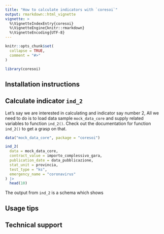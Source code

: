 ```yaml
---
title: "How to calculate indicators with `coresoi`"
output: rmarkdown::html_vignette
vignette: >
  %\VignetteIndexEntry{coresoi}
  %\VignetteEngine{knitr::rmarkdown}
  %\VignetteEncoding{UTF-8}
---
```


```r
knitr::opts_chunk$set(
  collapse = TRUE,
  comment = "#>"
)

library(coresoi)
```


## Installation instructions


## Calculate indicator `ind_2`

Let's say we are interested in calculating and indicator say number 2,
All we need to do is to load data sample `mock_data_core` and supply related variables to function `ind_2()`. Check out the documentation for function `ind_2()` to get a grasp on that.


```r
data("mock_data_core", package = "coresoi")

ind_2(
  data = mock_data_core,
  contract_value = importo_complessivo_gara,
  publication_date = data_pubblicazione,
  stat_unit = provincia,
  test_type = "ks",
  emergency_name = "coronavirus"
) |>
  head(10)

```

The output from `ind_2` is a schema which shows 


## Usage tips



## Technical support

